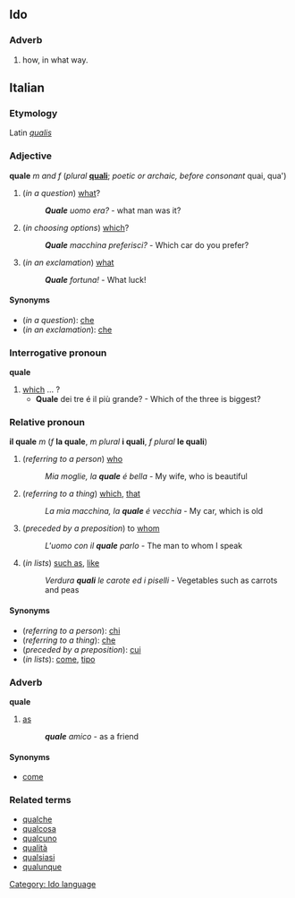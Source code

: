 ==Ido==
===Adverb===
# how, in what way.
[[Category: Ido language]]



==Italian==
===Etymology===
Latin ''[[qualis]]''
===Adjective===
'''quale''' ''m and f'' (''plural'' '''[[quali]]'''; ''poetic or archaic, before consonant'' quai, qua')

#(''in a question'') [[what]]?
#:'''''Quale''' uomo era?'' - what man was it?
#(''in choosing options'') [[which]]?
#:'''''Quale''' macchina preferisci?'' - Which car do you prefer?
#(''in an exclamation'') [[what]]
#:'''''Quale''' fortuna!'' - What luck!

====Synonyms====
*(''in a question''): [[che]]
*(''in an exclamation''): [[che]]

===Interrogative pronoun===
'''quale'''

#[[which]] ... ?
#* '''Quale''' dei tre é il più grande? - Which of the three is biggest?

===Relative pronoun===
'''il quale''' ''m'' (''f'' '''la quale''', ''m plural'' '''i quali''', ''f plural'' '''le quali''')

#(''referring to a person'') [[who]]
#:''Mia moglie, la '''quale''' é bella'' - My wife, who is beautiful
#(''referring to a thing'') [[which]], [[that]]
#:''La mia macchina, la '''quale''' é vecchia'' - My car, which is old
#(''preceded by a preposition'') to [[whom]]
#:''L'uomo con il '''quale''' parlo'' - The man to whom I speak
#(''in lists'') [[such as]], [[like]]
#:''Verdura '''quali''' le carote ed i piselli'' - Vegetables such as carrots and peas

====Synonyms====
*(''referring to a person''): [[chi]]
*(''referring to a thing''): [[che]]
*(''preceded by a preposition''): [[cui]]
*(''in lists''): [[come#Italian|come]], [[tipo#Italian|tipo]]

===Adverb===
'''quale'''

#[[as]]
#:'''''quale''' amico'' - as a friend

====Synonyms====
*[[come#Italian|come]]

===Related terms===
*[[qualche]]
*[[qualcosa]]
*[[qualcuno]]
*[[qualità]]
*[[qualsiasi]]
*[[qualunque]]

{{cleanup}}